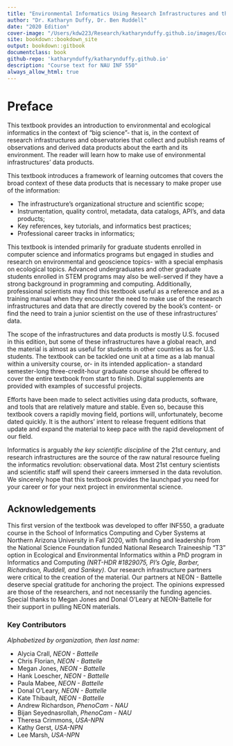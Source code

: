 ```yaml
--- 
title: "Environmental Informatics Using Research Infrastructures and their Data"
author: "Dr. Katharyn Duffy, Dr. Ben Ruddell"
date: "2020 Edition"
cover-image: "/Users/kdw223/Research/katharynduffy.github.io/images/EcoInfo4.png"
site: bookdown::bookdown_site
output: bookdown::gitbook
documentclass: book
github-repo: 'katharynduffy/katharynduffy.github.io'
description: "Course text for NAU INF 550"
always_allow_html: true
---
```


# Preface {-}

This textbook provides an introduction to environmental and ecological informatics in the context of "big science"- that is, in the context of research infrastructures and observatories that collect and publish reams of observations and derived data products about the earth and its environment. The reader will learn how to make use of environmental infrastructures' data products. 

This textbook introduces a framework of learning outcomes that covers the broad context of these data products that is necessary to make proper use of the information: 

  * The infrastructure's organizational structure and scientific scope;
  * Instrumentation, quality control, metadata, data catalogs, API's, and data products;
  * Key references, key tutorials, and informatics best practices;
  * Professional career tracks in informatics;
  
This textbook is intended primarily for graduate students enrolled in computer science and informatics programs but engaged in studies and research on environmental and geoscience topics- with a special emphasis on ecological topics. Advanced undergraduates and other graduate students enrolled in STEM programs may also be well-served if they have a strong background in programming and computing. Additionally, professional scientists may find this textbook useful as a reference and as a training manual when they encounter the need to make use of the research infrastructures and data that are directly covered by the book's content- or find the need to train a junior scientist on the use of these infrastructures' data.  

The scope of the infrastructures and data products is mostly U.S. focused in this edition, but some of these infrastructures have a global reach, and the material is almost as useful for students in other countries as for U.S. students. The textbook can be tackled one unit at a time as a lab manual within a university course, or- in its intended application- a standard semester-long three-credit-hour graduate course should be offered to cover the entire textbook from start to finish. Digital supplements are provided with examples of successful projects. 

Efforts have been made to select activities using data products, software, and tools that are relatively mature and stable. Even so, because this textbook covers a rapidly moving field, portions will, unfortunately, become dated quickly. It is the authors' intent to release frequent editions that update and expand the material to keep pace with the rapid development of our field.

Informatics is arguably *the key scientific discipline* of the 21st century, and research infrastructures are the source of the raw natural resource fueling the informatics revolution: observational data. Most 21st century scientists and scientific staff will spend their careers immersed in the data revolution. We sincerely hope that this textbook provides the launchpad you need for your career or for your next project in environmental science.


## Acknowledgements {-}

This first version of the textbook was developed to offer INF550, a graduate course in the School of Informatics Computing and Cyber Systems at Northern Arizona University in Fall 2020, with funding and leadership from the National Science Foundation funded National Research Traineeship "T3" option in Ecological and Environmental Informatics within a PhD program in Informatics and Computing *(NRT-HDR #1829075, PI's Ogle, Barber, Richardson, Ruddell, and Sankey)*. Our research infrastructure partners were critical to the creation of the material. Our partners at NEON - Battelle deserve special gratitude for anchoring the project. The opinions expressed are those of the researchers, and not necessarily the funding agencies.  Special thanks to Megan Jones and Donal O'Leary at NEON-Battelle for their support in pulling NEON materials. 

### Key Contributors {-}

*Alphabetized by organization, then last name:*

* Alycia Crall, *NEON - Battelle*
* Chris Florian, *NEON - Battelle*
* Megan Jones, *NEON - Battelle*
* Hank Loescher, *NEON - Battelle*
* Paula Mabee, *NEON - Battelle*
* Donal O'Leary, *NEON - Battelle*
* Kate Thibault, *NEON - Battelle*
* Andrew Richardson,  *PhenoCam - NAU*
* Bijan Seyednasrollah,  *PhenoCam - NAU*
* Theresa Crimmons, *USA-NPN*
* Kathy Gerst, *USA-NPN*
* Lee Marsh,  *USA-NPN*


